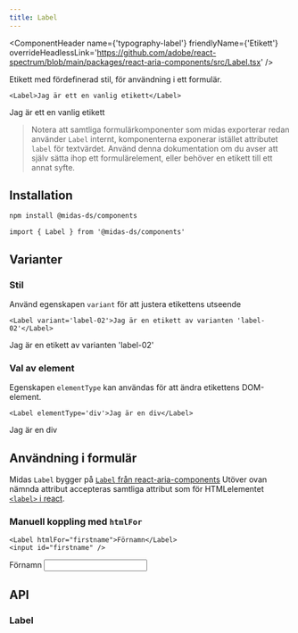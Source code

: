 ```yaml
---
title: Label
---
```



<ComponentHeader
  name={'typography-label'}
  friendlyName={'Etikett'}
  overrideHeadlessLink='https://github.com/adobe/react-spectrum/blob/main/packages/react-aria-components/src/Label.tsx'
/>

Etikett med fördefinerad stil, för användning i ett formulär.

```tsx
<Label>Jag är ett en vanlig etikett</Label>
```

<div className='card'>
  <Label>Jag är ett en vanlig etikett</Label>
</div>

> Notera att samtliga formulärkomponenter som midas exporterar redan använder `Label` internt, komponenterna exponerar istället attributet `label` för textvärdet.
> Använd denna dokumentation om du avser att själv sätta ihop ett formulärelement, eller behöver en etikett till ett annat syfte.

## Installation

```bash npm2yarn
npm install @midas-ds/components
```

```tsx
import { Label } from '@midas-ds/components'
```

## Varianter

### Stil

Använd egenskapen `variant` för att justera etikettens utseende

```tsx
<Label variant='label-02'>Jag är en etikett av varianten 'label-02'</Label>
```

<div className='card'>
  <Label variant='label-02'>Jag är en etikett av varianten 'label-02'</Label>
</div>

### Val av element

Egenskapen `elementType` kan användas för att ändra etikettens DOM-element.

```tsx
<Label elementType='div'>Jag är en div</Label>
```

<div className='card'>
  <Label elementType='div'>Jag är en div</Label>
</div>

## Användning i formulär

Midas `Label` bygger på [`Label` från react-aria-components](https://github.com/adobe/react-spectrum/blob/main/packages/react-aria-components/src/Label.tsx)
Utöver ovan nämnda attribut accepteras samtliga attribut som för HTMLelementet [`<label>` i react](https://github.com/DefinitelyTyped/DefinitelyTyped/blob/master/types/react/index.d.ts#L3220).

### Manuell koppling med `htmlFor`

```tsx
<Label htmlFor="firstname">Förnamn</Label>
<input id="firstname" />
```

<div className='card'>
  <Label htmlFor='firstname'>Förnamn</Label>
  <input
    id='firstname'
    style={{ maxWidth: 200 }}
  />
</div>

## API

### Label

<PropTable name='Label' />
